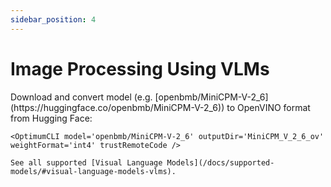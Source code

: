 ```yaml
---
sidebar_position: 4
---
```


# Image Processing Using VLMs

<ConvertModelSection>
    Download and convert model (e.g. [openbmb/MiniCPM-V-2_6](https://huggingface.co/openbmb/MiniCPM-V-2_6)) to OpenVINO format from Hugging Face:

    <OptimumCLI model='openbmb/MiniCPM-V-2_6' outputDir='MiniCPM_V_2_6_ov' weightFormat='int4' trustRemoteCode />

    See all supported [Visual Language Models](/docs/supported-models/#visual-language-models-vlms).
</ConvertModelSection>

<RunModelSection />

<UsageOptionsSection />
